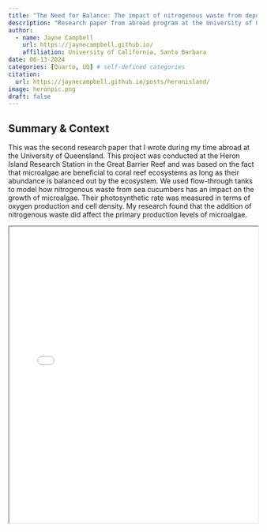 ```yaml
---
title: "The Need for Balance: The impact of nitrogenous waste from deposit feeders on the primary productivity of micro-algae on Heron Island"
description: "Research paper from abroad program at the University of Queensland"
author:
  - name: Jayne Campbell
    url: https://jaynecampbell.github.io/
    affiliation: University of California, Santa Barbara
date: 06-13-2024
categories: [Quarto, UQ] # self-defined categories
citation: 
  url: https://jaynecampbell.github.io/posts/heronisland/ 
image: heronpic.png
draft: false
---
```


## Summary & Context

This was the second research paper that I wrote during my time abroad at the University of Queensland. This project was conducted at the Heron Island Research Station in the Great Barrier Reef and was based on the fact that microalgae are beneficial to coral reef ecosystems as long as their abundance is balanced out by the ecosystem. We used flow-through tanks to model how nitrogenous waste from sea cucumbers has an impact on the growth of microalgae. Their photosynthetic rate was measured in terms of oxygen production and cell density. My research found that the addition of nitrogenous waste did affect the primary production levels of microalgae.

<iframe src="heron_researchpaper.pdf" width="100%" height="600px">

</iframe>
